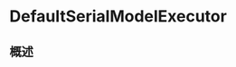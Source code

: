# DefaultSerialModelExecutor

<ToBePolishedAfterTranslation />

<OriginalSource
  title="DefaultSerialModelExecutor"
  url="https://developer.apple.com/documentation/swiftdata/defaultserialmodelexecutor"
  summary="使用隔离的模型上下文安全地执行存储相关任务的对象"
/>

## 概述
